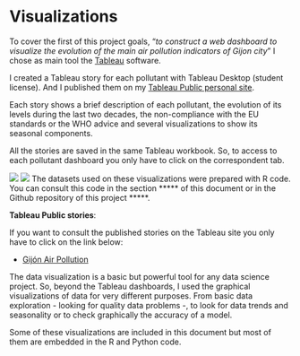 # Visualizations

To cover the first of this project goals, "*to construct a web dashboard to visualize the evolution of the main air pollution indicators of Gijon city*" I chose as main tool the [Tableau](https://www.tableau.com/) software. 

I created a Tableau story for each pollutant with Tableau Desktop (student license). And I published them on my [Tableau Public personal site](https://public.tableau.com/profile/sergioberdiales#!/). 

Each story shows a brief description of each pollutant, the evolution of its levels during the last two decades, the non-compliance with the EU standards or the WHO advice and several visualizations to show its seasonal components.

All the stories are saved in the same Tableau workbook. So, to access to each pollutant dashboard you only have to click on the correspondent tab.  

![](imgs/tableau_0.png)
![](imgs/tableau_1.png)
The datasets used on these visualizations were prepared with R code. You can consult this code in the section ***** of this document or in the Github repository of this project *****. 

__Tableau Public stories__:

If you want to consult the published stories on the Tableau site you only have to click on the link below:

* [Gijón Air Pollution](https://public.tableau.com/views/ContaminacinaireGijn/PM10?:embed=y&:display_count=yes)


The data visualization is a basic but powerful tool for any data science project. So, beyond the Tableau dashboards, I used the graphical visualizations of data for very different purposes. From basic data exploration - looking for quality data problems -, to look for data trends and seasonality or to check graphically the accuracy of a model. 

Some of these visualizations are included in this document but most of them are embedded in the R and Python code.

  
  
